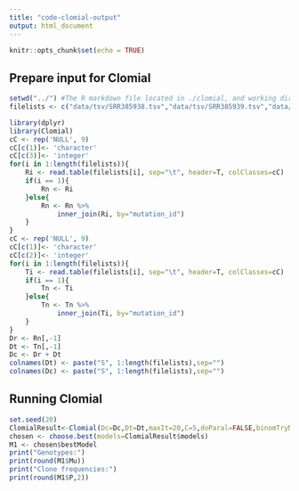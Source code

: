 ```yaml
---
title: "code-clomial-output"
output: html_document
---
```


```r
knitr::opts_chunk$set(echo = TRUE)
```

## Prepare input for Clomial

```r
setwd("../") #The R markdown file located in ./clomial, and working directory is set the above directory "./"
filelists <- c("data/tsv/SRR385938.tsv","data/tsv/SRR385939.tsv","data/tsv/SRR385940.tsv","data/tsv/SRR385941.tsv")

library(dplyr)
library(Clomial)
cC <- rep('NULL', 9)
cC[c(1)]<- 'character'
cC[c(3)]<- 'integer'
for(i in 1:length(filelists)){
    Ri <- read.table(filelists[i], sep="\t", header=T, colClasses=cC)
    if(i == 1){
        Rn <- Ri
    }else{
        Rn <- Rn %>%
            inner_join(Ri, by="mutation_id")
    }
}
cC <- rep('NULL', 9)
cC[c(1)]<- 'character'
cC[c(2)]<- 'integer'
for(i in 1:length(filelists)){
    Ti <- read.table(filelists[i], sep="\t", header=T, colClasses=cC)
    if(i == 1){
        Tn <- Ti
    }else{
        Tn <- Tn %>%
            inner_join(Ti, by="mutation_id")
    }
}
Dr <- Rn[,-1]
Dt <- Tn[,-1]
Dc <- Dr + Dt
colnames(Dt) <- paste("S", 1:length(filelists),sep="")
colnames(Dc) <- paste("S", 1:length(filelists),sep="")
```

## Running Clomial

```r
set.seed(20)
ClomialResult<-Clomial(Dc=Dc,Dt=Dt,maxIt=20,C=5,doParal=FALSE,binomTryNum=50,fliProb=0)
chosen <- choose.best(models=ClomialResult$models)
M1 <- chosen$bestModel
print("Genotypes:")
print(round(M1$Mu))
print("Clone frequencies:")
print(round(M1$P,2))
```


